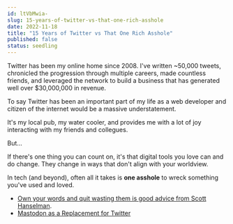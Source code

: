 ```yaml
---
id: ltVbMwia-
slug: 15-years-of-twitter-vs-that-one-rich-asshole
date: 2022-11-18
title: "15 Years of Twitter vs That One Rich Asshole"
published: false
status: seedling
---
```


Twitter has been my online home since 2008. I've written ~50,000 tweets, chronicled the progression through multiple careers, made countless friends, and leveraged the network to build a business that has generated well over $30,000,000 in revenue.

To say Twitter has been an important part of my life as a web developer and citizen of the internet would be a massive understatement.

It's my local pub, my water cooler, and provides me with a lot of joy interacting with my friends and collegues.

But...

If there's one thing you can count on, it's that digital tools you love can and do change. They change in ways that don't align with your worldview.

In tech (and beyond), often all it takes is **one asshole** to wreck something you've used and loved.

* [Own your words and quit wasting them is good advice from Scott Hanselman](https://www.hanselman.com/blog/your-words-are-wasted).
* [Mastodon as a Replacement for Twitter](/mastodon-as-a-replacement-for-twitter)
